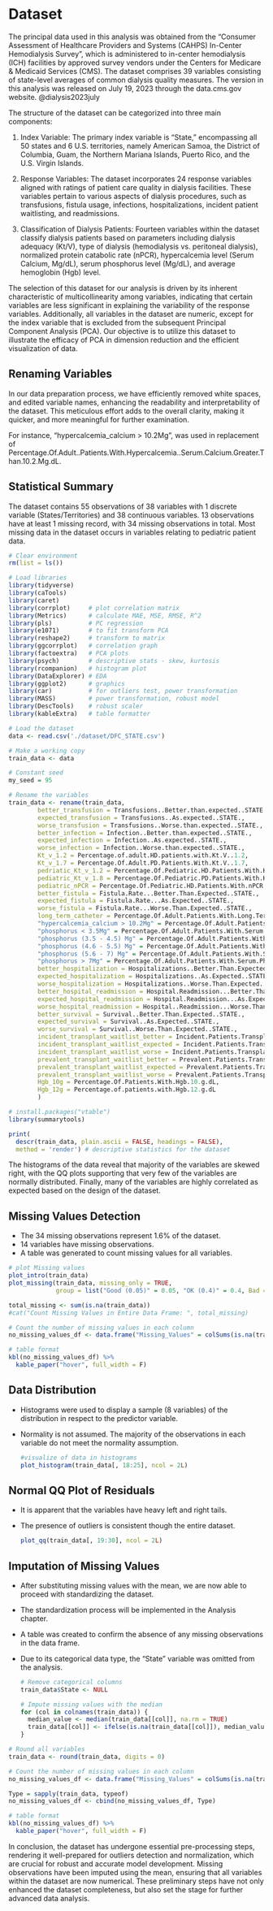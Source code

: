 # Dataset {#dataset}

The principal data used in this analysis was obtained from the "Consumer Assessment of Healthcare Providers and Systems (CAHPS) In-Center Hemodialysis Survey", which is administered to in-center hemodialysis (ICH) facilities by approved survey vendors under the Centers for Medicare & Medicaid Services (CMS). The dataset comprises 39 variables consisting of state-level averages of common dialysis quality measures. The version in this analysis was released on July 19, 2023 through the data.cms.gov website. @dialysis2023july

The structure of the dataset can be categorized into three main components:

1.  Index Variable: The primary index variable is "State," encompassing all 50 states and 6 U.S. territories, namely American Samoa, the District of Columbia, Guam, the Northern Mariana Islands, Puerto Rico, and the U.S. Virgin Islands.

<!-- -->

2.  Response Variables: The dataset incorporates 24 response variables aligned with ratings of patient care quality in dialysis facilities. These variables pertain to various aspects of dialysis procedures, such as transfusions, fistula usage, infections, hospitalizations, incident patient waitlisting, and readmissions.

<!-- -->

3.  Classification of Dialysis Patients: Fourteen variables within the dataset classify dialysis patients based on parameters including dialysis adequacy (Kt/V), type of dialysis (hemodialysis vs. peritoneal dialysis), normalized protein catabolic rate (nPCR), hypercalcemia level (Serum Calcium, Mg/dL), serum phosphorus level (Mg/dL), and average hemoglobin (Hgb) level.

The selection of this dataset for our analysis is driven by its inherent characteristic of multicollinearity among variables, indicating that certain variables are less significant in explaining the variability of the response variables. Additionally, all variables in the dataset are numeric, except for the index variable that is excluded from the subsequent Principal Component Analysis (PCA). Our objective is to utilize this dataset to illustrate the efficacy of PCA in dimension reduction and the efficient visualization of data.

## Renaming Variables

In our data preparation process, we have efficiently removed white spaces, and edited variable names, enhancing the readability and interpretability of the dataset. This meticulous effort adds to the overall clarity, making it quicker, and more meaningful for further examination.

For instance, "hypercalcemia_calcium \> 10.2Mg", was used in replacement of Percentage.Of.Adult..Patients.With.Hypercalcemia..Serum.Calcium.Greater.Than.10.2.Mg.dL.

## Statistical Summary

The dataset contains 55 observations of 38 variables with 1 discrete variable (States/Territories) and 38 continuous variables. 13 observations have at least 1 missing record, with 34 missing observations in total. Most missing data in the dataset occurs in variables relating to pediatric patient data.

```r
# Clear environment
rm(list = ls())

# Load libraries
library(tidyverse)    
library(caTools)
library(caret)
library(corrplot)     # plot correlation matrix
library(Metrics)      # calculate MAE, MSE, RMSE, R^2
library(pls)          # PC regression
library(e1071)        # to fit transform PCA  
library(reshape2)     # transform to matrix
library(ggcorrplot)   # correlation graph
library(factoextra)   # PCA plots
library(psych)        # descriptive stats - skew, kurtosis
library(rcompanion)   # histogram plot
library(DataExplorer) # EDA
library(ggplot2)      # graphics
library(car)          # for outliers test, power transformation
library(MASS)         # power transformation, robust model
library(DescTools)    # robust scaler
library(kableExtra)   # table formatter
```

```r
# Load the dataset
data <- read.csv('./dataset/DFC_STATE.csv')

# Make a working copy
train_data <- data

# Constant seed
my_seed = 95
```

```r
# Rename the variables
train_data <- rename(train_data,
        better_transfusion = Transfusions..Better.than.expected..STATE.,
        expected_transfusion = Transfusions..As.expected..STATE.,
        worse_transfusion = Transfusions..Worse.than.expected..STATE.,
        better_infection = Infection..Better.than.expected..STATE.,
        expected_infection = Infection..As.expected..STATE.,
        worse_infection = Infection..Worse.than.expected..STATE.,
        Kt_v_1.2 = Percentage.of.adult.HD.patients.with.Kt.V..1.2,
        Kt_v_1.7 = Percentage.Of.Adult.PD.Patients.With.Kt.V..1.7,
        pedriatic_Kt_v_1.2 = Percentage.Of.Pediatric.HD.Patients.With.Kt.V..1.2,
        pediatric_Kt_v_1.8 = Percentage.Of.Pediatric.PD.Patients.With.Kt.V..1.8,
        pediatric_nPCR = Percentage.Of.Pediatric.HD.Patients.With.nPCR.In.Use,
        better_fistula = Fistula.Rate...Better.Than.Expected..STATE.,
        expected_fistula = Fistula.Rate...As.Expected..STATE.,
        worse_fistula = Fistula.Rate...Worse.Than.Expected..STATE.,
        long_term_catheter = Percentage.Of.Adult.Patients.With.Long.Term.Catheter.In.Use ,
        "hypercalcemia_calcium > 10.2Mg" = Percentage.Of.Adult.Patients.With.Hypercalcemia..Serum.Calcium.Greater.Than.10.2.Mg.dL.,
        "phosphorus < 3.5Mg" = Percentage.Of.Adult.Patients.With.Serum.Phosphorus.Less.Than.3.5.Mg.dL,
        "phosphorus (3.5 - 4.5) Mg" = Percentage.Of.Adult.Patients.With.Serum.Phosphorus.Between.3.5.4.5.Mg.dL,
        "phosphorus (4.6 - 5.5) Mg" = Percentage.Of.Adult.Patients.With.Serum.Phosphorus.Between.4.6.5.5.Mg.dL,
        "phosphorus (5.6 - 7) Mg" = Percentage.Of.Adult.Patients.With.Serum.Phosphorus.Between.5.6.7.0.Mg.dL,
        "phosphorus > 7Mg" = Percentage.Of.Adult.Patients.With.Serum.Phosphorus.Greater.Than.7.0.Mg.dL,
        better_hospitalization = Hospitalizations..Better.Than.Expected..STATE.,
        expected_hospitalization = Hospitalizations..As.Expected..STATE.,
        worse_hospitalization = Hospitalizations..Worse.Than.Expected..STATE.,
        better_hospital_readmission = Hospital.Readmission...Better.Than.Expected..STATE.,
        expected_hospital_readmission = Hospital.Readmission...As.Expected..STATE.,
        worse_hospital_readmission = Hospital..Readmission...Worse.Than.Expected..STATE.,
        better_survival = Survival..Better.Than.Expected..STATE.,
        expected_survival = Survival..As.Expected..STATE.,
        worse_survival = Survival..Worse.Than.Expected..STATE.,
        incident_transplant_waitlist_better = Incident.Patients.Transplant.Waitlisting..Better.Than.Expected..STATE.,
        incident_transplant_waitlist_expected = Incident.Patients.Transplant.Waitlisting...As.Expected..STATE.,
        incident_transplant_waitlist_worse = Incident.Patients.Transplant.Waitlisting...Worse.Than.Expected..STATE.,
        prevalent_transplant_waitlist_better = Prevalent.Patients.Transplant.Waitlisting..Better.Than.Expected..STATE.,
        prevalent_transplant_waitlist_expected = Prevalent.Patients.Transplant.Waitlisting...As.Expected..STATE.,
        prevalent_transplant_waitlist_worse = Prevalent.Patients.Transplant.Waitlisting...Worse.Than.Expected..STATE.,
        Hgb_10g = Percentage.Of.Patients.With.Hgb.10.g.dL,
        Hgb_12g = Percentage.of.patients.with.Hgb.12.g.dL
        )
```

```r
# install.packages("vtable")
library(summarytools)

print(
  descr(train_data, plain.ascii = FALSE, headings = FALSE),
  method = 'render') # descriptive statistics for the dataset
```

<!-- -->

The histograms of the data reveal that majority of the variables are skewed right, with the QQ plots supporting that very few of the variables are normally distributed. Finally, many of the variables are highly correlated as expected based on the design of the dataset.

## Missing Values Detection

-   The 34 missing observations represent 1.6% of the dataset.
-   14 variables have missing observations.
-   A table was generated to count missing values for all variables.

```r
# plot Missing values
plot_intro(train_data)
plot_missing(train_data, missing_only = TRUE,
             group = list("Good (0.05)" = 0.05, "OK (0.4)" = 0.4, Bad = 0.8, Remove = 1),)

total_missing <- sum(is.na(train_data))
#cat("Count Missing Values in Entire Data Frame: ", total_missing)
```

```r
# Count the number of missing values in each column
no_missing_values_df <- data.frame("Missing_Values" = colSums(is.na(train_data)))

# table format
kbl(no_missing_values_df) %>%
  kable_paper("hover", full_width = F)
```

## Data Distribution

-   Histograms were used to display a sample (8 variables) of the distribution in respect to the predictor variable.

-   Normality is not assumed. The majority of the observations in each variable do not meet the normality assumption.

    ```r
    #visualize of data in histograms
    plot_histogram(train_data[, 18:25], ncol = 2L)
    ```

## Normal QQ Plot of Residuals

-   It is apparent that the variables have heavy left and right tails.

-   The presence of outliers is consistent though the entire dataset.

    ```r
    plot_qq(train_data[, 19:30], ncol = 2L)
    ```

## Imputation of Missing Values

-   After substituting missing values with the mean, we are now able to proceed with standardizing the dataset.

-   The standardization process will be implemented in the Analysis chapter.

-   A table was created to confirm the absence of any missing observations in the data frame.

-   Due to its categorical data type, the "State" variable was omitted from the analysis.

    ```r
    # Remove categorical columns
    train_data$State <- NULL

    # Impute missing values with the median
    for (col in colnames(train_data)) {
      median_value <- median(train_data[[col]], na.rm = TRUE)
      train_data[[col]] <- ifelse(is.na(train_data[[col]]), median_value,     train_data[[col]])
    }
    ```

```r
# Round all variables
train_data <- round(train_data, digits = 0)

# Count the number of missing values in each column
no_missing_values_df <- data.frame("Missing_Values" = colSums(is.na(train_data)))

Type = sapply(train_data, typeof)
no_missing_values_df <- cbind(no_missing_values_df, Type)

# table format
kbl(no_missing_values_df) %>%
  kable_paper("hover", full_width = F)
```

In conclusion, the dataset has undergone essential pre-processing steps, rendering it well-prepared for outliers detection and normalization, which are crucial for robust and accurate model development. Missing observations have been imputed using the mean, ensuring that all variables within the dataset are now numerical. These preliminary steps have not only enhanced the dataset completeness, but also set the stage for further advanced data analysis.
